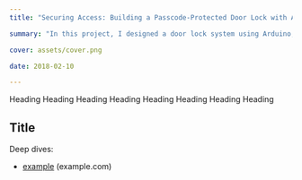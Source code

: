 ```yaml
---
title: "Securing Access: Building a Passcode-Protected Door Lock with Arduino"

summary: "In this project, I designed a door lock system using Arduino, a motor with a motor driver, and an Arduino keyboard. By implementing a passcode mechanism."

cover: assets/cover.png

date: 2018-02-10

---
```


Heading Heading Heading Heading Heading Heading Heading Heading




## Title

Deep dives:
- [example](https://example.com) (example.com)

